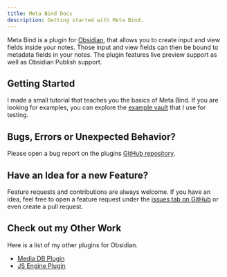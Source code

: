 ```yaml
---
title: Meta Bind Docs
description: Getting started with Meta Bind.
---
```


Meta Bind is a plugin for [Obsidian](https://obsidian.md/), that allows you to create input and view fields inside your notes.
Those input and view fields can then be bound to metadata fields in your notes.
The plugin features live preview support as well as Obsidian Publish support.

## Getting Started

I made a small tutorial that teaches you the basics of Meta Bind.
If you are looking for examples, you can explore the [example vault](https://github.com/mProjectsCode/obsidian-meta-bind-plugin/tree/master/exampleVault) that I use for testing.

## Bugs, Errors or Unexpected Behavior?

Please open a bug report on the plugins [GitHub repository](https://github.com/mProjectsCode/obsidian-meta-bind-plugin/issues).

## Have an Idea for a new Feature?

Feature requests and contributions are always welcome.
If you have an idea, feel free to open a feature request under the [issues tab on GitHub](https://github.com/mProjectsCode/obsidian-meta-bind-plugin/issues) or even create a pull request.

## Check out my Other Work

Here is a list of my other plugins for Obsidian.

- [Media DB Plugin](https://github.com/mProjectsCode/obsidian-media-db-plugin)
- [JS Engine Plugin](https://github.com/mProjectsCode/obsidian-js-engine-plugin)